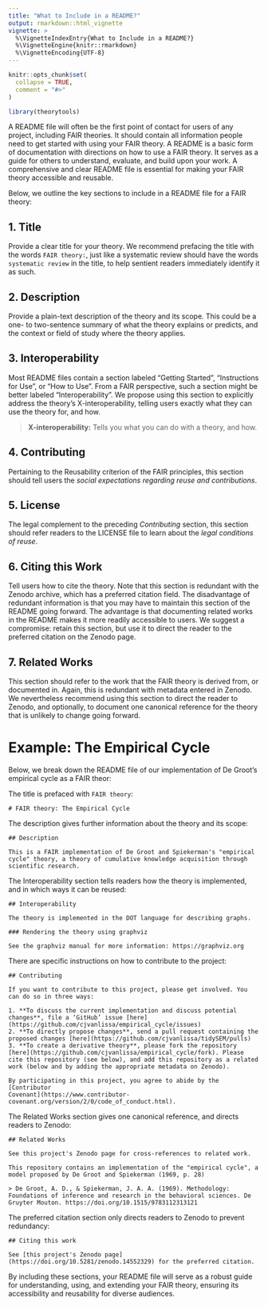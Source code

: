 ```yaml
---
title: "What to Include in a README?"
output: rmarkdown::html_vignette
vignette: >
  %\VignetteIndexEntry{What to Include in a README?}
  %\VignetteEngine{knitr::rmarkdown}
  %\VignetteEncoding{UTF-8}
---
```


```r
knitr::opts_chunk$set(
  collapse = TRUE,
  comment = "#>"
)

library(theorytools)
```

A README file will often be the first point of contact for users of any project, including FAIR theories.
It should contain all information people need to get started with using your FAIR theory.
A README is a basic form of documentation with directions on how to use a FAIR theory.
It serves as a guide for others to understand, evaluate, and build upon your work.
A comprehensive and clear README file is essential for making your FAIR theory accessible and reusable. 

Below, we outline the key sections to include in a README file for a FAIR theory:

## 1. Title

Provide a clear title for your theory.
We recommend prefacing the title with the words `FAIR theory:`, just like a systematic review should have the words `systematic review` in the title, to help sentient readers immediately identify it as such.

## 2. Description

Provide a plain-text description of the theory and its scope.
This could be a one- to two-sentence summary of what the theory explains or predicts,
and the context or field of study where the theory applies.

## 3. Interoperability

Most README files contain a section labeled "Getting Started", "Instructions for Use", or "How to Use".
From a FAIR perspective, such a section might be better labeled "Interoperability".
We propose using this section to explicitly address the theory's X-interoperability,
telling users exactly what they can use the theory for, and how. 

> **X-interoperability:** Tells you what you can do with a theory, and how.


## 4. Contributing

Pertaining to the Reusability criterion of the FAIR principles, this section should tell users the *social expectations regarding reuse and contributions*.

## 5. License

The legal complement to the preceding *Contributing* section, this section should refer readers to the LICENSE file to learn about the *legal conditions of reuse*.

## 6. Citing this Work

Tell users how to cite the theory. Note that this section is redundant with the Zenodo archive, which has a preferred citation field. The disadvantage of redundant information is that you may have to maintain this section of the README going forward. The advantage is that documenting related works in the README makes it more readily accessible to users. We suggest a compromise: retain this section, but use it to direct the reader to the preferred citation on the Zenodo page.

## 7. Related Works

This section should refer to the work that the FAIR theory is derived from, or documented in. Again, this is redundant with metadata entered in Zenodo. We nevertheless recommend using this section to direct the reader to Zenodo, and optionally, to document one canonical reference for the theory that is unlikely to change going forward.



# Example: The Empirical Cycle

Below, we break down the README file of our implementation of De Groot's empirical cycle as a FAIR theor:


The title is prefaced with `FAIR theory`:

```
# FAIR theory: The Empirical Cycle
```

The description gives further information about the theory and its scope:

```
## Description

This is a FAIR implementation of De Groot and Spiekerman's "empirical cycle" theory, a theory of cumulative knowledge acquisition through scientific research.
```

The Interoperability section tells readers how the theory is implemented, and in which ways it can be reused:

```
## Interoperability

The theory is implemented in the DOT language for describing graphs.

### Rendering the theory using graphviz

See the graphviz manual for more information: https://graphviz.org

```

There are specific instructions on how to contribute to the project:

```
## Contributing

If you want to contribute to this project, please get involved. You can do so in three ways:

1. **To discuss the current implementation and discuss potential changes**, file a ‘GitHub’ issue [here](https://github.com/cjvanlissa/empirical_cycle/issues)
2. **To directly propose changes**, send a pull request containing the proposed changes [here](https://github.com/cjvanlissa/tidySEM/pulls)
3. **To create a derivative theory**, please fork the repository [here](https://github.com/cjvanlissa/empirical_cycle/fork). Please cite this repository (see below), and add this repository as a related work (below and by adding the appropriate metadata on Zenodo).

By participating in this project, you agree to abide by the [Contributor
Covenant](https://www.contributor-covenant.org/version/2/0/code_of_conduct.html).
```

The Related Works section gives one canonical reference, and directs readers to Zenodo:

```
## Related Works

See this project's Zenodo page for cross-references to related work. 

This repository contains an implementation of the "empirical cycle", a model proposed by De Groot and Spiekerman (1969, p. 28)

> De Groot, A. D., & Spiekerman, J. A. A. (1969). Methodology: Foundations of inference and research in the behavioral sciences. De Gruyter Mouton. https://doi.org/10.1515/9783112313121
```

The preferred citation section only directs readers to Zenodo to prevent redundancy:

```
## Citing this work

See [this project's Zenodo page](https://doi.org/10.5281/zenodo.14552329) for the preferred citation.
```

<!-- For example, we referenced the original empirical cycle paper here: -->

<!-- For example, our example is implemented in the DOT language for describing graphs, so we would could provide instructions here on how to plot a DOT graph. -->

<!-- Example: -->

<!-- Title: Empirical Cycle Theory -->
<!-- Overview: This theory models the iterative process of scientific knowledge acquisition, including phases of observation, induction, deduction, testing, and evaluation. It is designed for applications in psychological research. -->

<!-- * Title, prefaced with `# FAIR theory: The Theory's Name` -->
<!-- * Description: A plain-text description of the theory and its scope -->
<!-- * Interoperability: Most README files contain a section labeled "Getting Started", "Instructions", or "How to Use". From a FAIR perspective, such a section might be better labeled "Interoperability", or "How to Use (Interoperability)". We propose explicitly addressing the theory's X-interoperability, telling users exactly what they can use the theory for, and how. For example, our example is implemented in the DOT language for describing graphs, so we would could provide instructions here on how to plot a DOT graph. -->
<!-- * Contributing: Pertaining to the Reusability criterion, this section should tell users the *social expectations regarding reuse and contributions*. -->
<!-- * License: The legal complement to the preceding section, this section should refer readers to the LICENSE file to learn about the *legal conditions of reuse*. -->
<!-- * Citing this work: Tell users how to cite the theory. Note that this section is redundant with the Zenodo archive, which has a preferred citation field. The disadvantage of redundant information is that you may have to maintain this section of the README going forward. The advantage is that documenting related works in the README makes it more readily accessible to users. We suggest a compromise: to retain this section, but refer the reader to the Zenodo page. -->
<!-- * Related works: This section should refer to the work that the FAIR theory is derived from, or documented in. Again, this is redundant with metadata entered in Zenodo (step 5). We nevertheless recommend using this section to refer to Zenodo, and/or to document one canonical reference for the theory that is unlikely to change going forward. For example, we referenced the original empirical cycle paper here: -->

<!-- ``` -->
<!-- This repository contains an implementation of the "empirical cycle", -->
<!-- a model proposed by De Groot and Spiekerman (1969, p. 28). See Zenodo for other related works. -->

<!-- > De Groot, A. D., & Spiekerman, J. A. A. (1969). Methodology: -->
<!-- Foundations of inference and research in the behavioral sciences. -->
<!-- De Gruyter Mouton. https://doi.org/10.1515/9783112313121 -->
<!-- ``` -->

<!-- , followed by a brief overview of its purpose and scope. Include the following details: -->
<!-- - The full name of the theory. -->
<!-- - A one- to two-sentence summary of what the theory explains or predicts. -->
<!-- - The context or field of study where the theory applies. -->

<!-- ### Example: -->
<!-- **Title**: Empirical Cycle Theory -->
<!-- **Overview**: This theory models the iterative process of scientific knowledge acquisition, including phases of observation, induction, deduction, testing, and evaluation. It is designed for applications in psychological research. -->

<!-- ## 2. **Purpose and Rationale** -->
<!-- Explain why this theory was developed and what problem it addresses. Highlight its unique contributions compared to existing theories in the field. -->

<!-- ### Example: -->
<!-- The Empirical Cycle Theory provides a formal framework to guide the design and evaluation of scientific studies, addressing the lack of standardized theoretical models in psychology. -->

<!-- ## 3. **Implementation Details** -->
<!-- Describe how the theory is represented in this repository. Include: -->
<!-- - The format(s) used (e.g., plain text, DOT graph, mathematical equations). -->
<!-- - How to access the theory (e.g., specific files or directories). -->
<!-- - Any dependencies or software tools required to view or use the theory. -->

<!-- ### Example: -->
<!-- The theory is represented as: -->
<!-- - `empirical_cycle.dot`: A DOT graph describing the relationships between phases. -->
<!-- - `README.md`: Detailed documentation. -->
<!-- Viewing the DOT graph requires graph visualization software, such as Graphviz. -->

<!-- ## 4. **Instructions for Use** -->
<!-- Provide clear guidance on how to use the theory. Include: -->
<!-- - How to cite the theory (e.g., Zenodo DOI). -->
<!-- - Instructions for integrating the theory into workflows (e.g., importing it into R or other software). -->
<!-- - Use cases or examples of application. -->

<!-- ### Example: -->
<!-- To cite this theory, use the following DOI: [10.5281/zenodo.xxxxx](https://doi.org/10.5281/zenodo.xxxxx). -->
<!-- To visualize the DOT graph, install Graphviz and run: -->
<!-- ```bash -->
<!-- dot -Tpng empirical_cycle.dot -o empirical_cycle.png -->
<!-- ``` -->

<!-- ## 5. **Versioning and Updates** -->
<!-- Document how the theory will be updated over time and explain the versioning system used. If applicable, include a changelog or a reference to the Git history. -->

<!-- ### Example: -->
<!-- This repository uses semantic versioning (e.g., v1.0.0). Updates will be documented in the `CHANGELOG.md` file and via Git commit history. -->

<!-- ## 6. **Contributing Guidelines** -->
<!-- Explain how others can contribute to improving the theory. Include: -->
<!-- - Guidelines for submitting pull requests. -->
<!-- - How to fork the repository and propose changes. -->
<!-- - Expectations for metadata updates when modifying the theory. -->

<!-- ### Example: -->
<!-- Contributions are welcome! Please fork the repository, make your changes, and submit a pull request. Ensure metadata in `.zenodo.json` is updated to reflect your contributions. -->

<!-- ## 7. **License Information** -->
<!-- Specify the license under which the theory is shared. We recommend using a CC0 license to maximize reuse. -->

<!-- ### Example: -->
<!-- This theory is shared under a [CC0 1.0 Universal (CC0 1.0) Public Domain Dedication](https://creativecommons.org/publicdomain/zero/1.0/). -->

<!-- ## 8. **Acknowledgments** -->
<!-- Recognize contributors and funding sources that supported the development of the theory. -->

<!-- ### Example: -->
<!-- Special thanks to Dr. Jane Smith for conceptual insights and to the Open Science Fund for financial support. -->

<!-- ## 9. **Metadata and Additional Resources** -->
<!-- Include a reference to the `.zenodo.json` file or other metadata that ensures the theory is findable and properly indexed. Provide links to related resources or papers. -->

<!-- ### Example: -->
<!-- The metadata for this theory is documented in `.zenodo.json`. For further reading, see: -->
<!-- - Smith, J. (2023). *The Empirical Cycle: A Meta-Theory of Science.* Open Journal of Psychology. -->

<!-- --- -->

By including these sections, your README file will serve as a robust guide for understanding, using, and extending your FAIR theory, ensuring its accessibility and reusability for diverse audiences.





